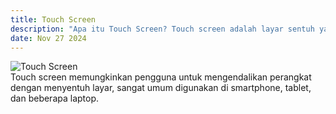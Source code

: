 ---
title: Touch Screen  
description: "Apa itu Touch Screen? Touch screen adalah layar sentuh yang memungkinkan pengguna untuk berinteraksi langsung dengan perangkat menggunakan sentuhan jari atau stylus."  
date: Nov 27 2024  
---  
<div style={{ display: "flex", justifyContent: "center" }}>  
  <img src="/images/touch-screen.png" alt="Touch Screen" style={{ width: "400px", height: "auto" }} />  
</div>  
Touch screen memungkinkan pengguna untuk mengendalikan perangkat dengan menyentuh layar, sangat umum digunakan di smartphone, tablet, dan beberapa laptop.
